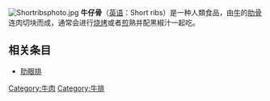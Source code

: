 {{unreferenced|time=2014-10-25T06:14:40+00:00}}
{{Infobox food
|name=牛仔骨
|image=BeefCutPlate-ShortRib.png
|caption=中國牛肉切法
|type=[[肋骨|肋骨]]
|no_recipes=y
|no_commons=y
}}
[[File:Shortribsphoto.jpg|thumb]]
'''牛仔骨'''（[[英语|英语]]：Short ribs）是一种人類食品，由[[牛|牛]]的[[肋骨|肋骨]]连肉切块而成，通常会进行[[烧烤|烧烤]]或者[[煎|煎]]熟并配黑椒汁一起吃。

==相关条目==
*[[肋眼排|肋眼排]]  
[[Category:牛肉|Category:牛肉]]
[[Category:牛排|Category:牛排]]
{{food-stub}}